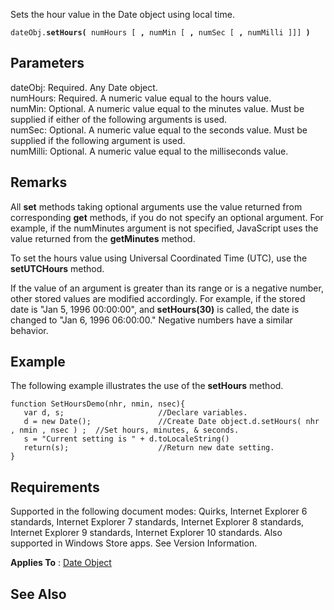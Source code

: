 Sets the hour value in the Date object using local time.

 dateObj.'''setHours(''' numHours [ ''',''' numMin [ ''',''' numSec [ ''',''' numMilli ]]] ''')'''

==Parameters==
; dateObj: Required. Any Date object.
; numHours: Required. A numeric value equal to the hours value.
; numMin: Optional. A numeric value equal to the minutes value. Must be supplied if either of the following arguments is used.
; numSec: Optional. A numeric value equal to the seconds value. Must be supplied if the following argument is used.
; numMilli: Optional. A numeric value equal to the milliseconds value.

==Remarks==
All '''set''' methods taking optional arguments use the value returned from corresponding '''get''' methods, if you do not specify an optional argument. For example, if the numMinutes argument is not specified, JavaScript uses the value returned from the '''getMinutes''' method.

To set the hours value using Universal Coordinated Time (UTC), use the '''setUTCHours''' method.

If the value of an argument is greater than its range or is a negative number, other stored values are modified accordingly. For example, if the stored date is "Jan 5, 1996 00:00:00", and '''setHours(30)''' is called, the date is changed to "Jan 6, 1996 06:00:00." Negative numbers have a similar behavior.


==Example==
The following example illustrates the use of the '''setHours''' method.

 function SetHoursDemo(nhr, nmin, nsec){
    var d, s;                     //Declare variables.
    d = new Date();               //Create Date object.d.setHours( nhr , nmin , nsec ) ;  //Set hours, minutes, &amp; seconds.
    s = "Current setting is " + d.toLocaleString() 
    return(s);                    //Return new date setting.
 }

==Requirements==
Supported in the following document modes: Quirks, Internet Explorer 6 standards, Internet Explorer 7 standards, Internet Explorer 8 standards, Internet Explorer 9 standards, Internet Explorer 10 standards. Also supported in Windows Store apps. See Version Information.

'''Applies To''' : [[Date|Date Object]]


==See Also==

              

              

              
